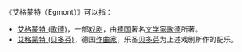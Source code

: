 《艾格蒙特（Egmont）》可以指：

*[[艾格蒙特_(歌德)|艾格蒙特 (歌德)]]，一部[[戏剧|戏剧]]，由[[德国|德国]]著名[[文学家|文学家]][[歌德|歌德]]所著。
*[[艾格蒙特_(贝多芬)|艾格蒙特 (贝多芬)]]，德国[[作曲家|作曲家]]，乐圣[[贝多芬|贝多芬]]为上述戏剧所作的配乐。

{{disambig|Cat=四字作品消歧义|A艾}}